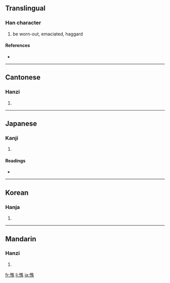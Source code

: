==Translingual==

===Han character===
{{Han char|rn=61|rad=心|as=12|sn=15|four=9003<sub>1</sub>|canj=心人土火 (POGF)}}

# be worn-out, emaciated, haggard

====References====
* {{Han ref|kx=0402.190|dkj=11213|dj=0742.210|hdz=42355.050|uh=6194|ud=24980|bh=BCAC|bd=48300}}

----

==Cantonese==

===Hanzi===
{{yue-hanzi|jyut=|y=chiu4}}

# {{defn|Cantonese}}

----

==Japanese==

===Kanji===
{{ja-kanji|grade=|rs=心12}}

# {{defn|Japanese}}

====Readings====
* {{ja-readings|on=[[しょう]] (shō)|kun=[[やつれる]] (yatsureru)}}

----

==Korean==

===Hanja===
{{ko-hanja|hangeul=초|eumhun=|rv=cho|mr=ch'o|y=cho}}

# {{defn|Korean}}

----

==Mandarin==

===Hanzi===
{{cmn-hanzi|pin=[[qiáo]] ([[qiao2]])|wg=ch'iao<sup>2</sup>}}

# {{defn|Mandarin}}

[[fr:憔]]
[[li:憔]]
[[ja:憔]]